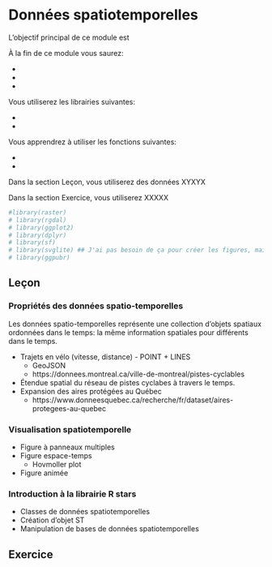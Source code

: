 # Données spatiotemporelles {#spatiotemp}


L'objectif principal de ce module est

À la fin de ce module vous saurez:

- 
- 
-

Vous utiliserez les librairies suivantes:

-
-

Vous apprendrez à utiliser les fonctions suivantes:

-
-

Dans la section Leçon, vous utiliserez des données XYXYX

Dans la section Exercice, vous utiliserez XXXXX

```r
#library(raster)
# library(rgdal)
# library(ggplot2)
# library(dplyr)
# library(sf)
# library(svglite) ## J'ai pas besoin de ça pour créer les figures, mais pour les inclure dans le markdown, oui.
# library(ggpubr)
```


## Leçon

### Propriétés des données spatio-temporelles

Les données spatio-temporelles représente une collection d'objets spatiaux ordonnées dans le temps: la même information spatiales pour différents dans le temps. 


- Trajets en vélo (vitesse, distance) - POINT + LINES
    - GeoJSON
    - https://donnees.montreal.ca/ville-de-montreal/pistes-cyclables
- Étendue spatial du réseau de pistes cyclabes à travers le temps.
- Expansion des aires protégées au Québec
    -  https://www.donneesquebec.ca/recherche/fr/dataset/aires-protegees-au-quebec


### Visualisation spatiotemporelle

-	Figure à panneaux multiples
-	Figure espace-temps
    - Hovmoller plot
-	Figure animée


### Introduction à la librairie R stars

-	Classes de données spatiotemporelles
-	Création d’objet ST
-	Manipulation de bases de données spatiotemporelles




## Exercice

